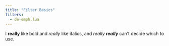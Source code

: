 ```yaml
---
title: "Filter Basics"
filters:
  - de-emph.lua
---
```


I **really** like bold and *really* like italics, and *really **really*** can't decide which to use.